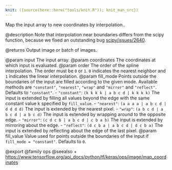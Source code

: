 ```yaml
---
knit: ({source(here::here("tools/knit.R")); knit_man_src})
---
```

Map the input array to new coordinates by interpolation..

@description
Note that interpolation near boundaries differs from the scipy function,
because we fixed an outstanding bug
[scipy/issues/2640](https://github.com/scipy/scipy/issues/2640).

@returns
    Output image or batch of images.

@param input The input array.
@param coordinates The coordinates at which input is evaluated.
@param order The order of the spline interpolation. The order must be `0` or
    `1`. `0` indicates the nearest neighbor and `1` indicates the linear
    interpolation.
@param fill_mode Points outside the boundaries of the input are filled
    according to the given mode. Available methods are `"constant"`,
    `"nearest"`, `"wrap"` and `"mirror"` and `"reflect"`. Defaults to
    `"constant"`.
    - `"constant"`: `(k k k k | a b c d | k k k k)`
        The input is extended by filling all values beyond
        the edge with the same constant value k specified by
        `fill_value`.
    - `"nearest"`: `(a a a a | a b c d | d d d d)`
        The input is extended by the nearest pixel.
    - `"wrap"`: `(a b c d | a b c d | a b c d)`
        The input is extended by wrapping around to the opposite edge.
    - `"mirror"`: `(c d c b | a b c d | c b a b)`
        The input is extended by mirroring about the edge.
    - `"reflect"`: `(d c b a | a b c d | d c b a)`
        The input is extended by reflecting about the edge of the last
        pixel.
@param fill_value Value used for points outside the boundaries of the input if
    `fill_mode = "constant"`. Defaults to `0`.

@export
@family ops
@seealso
+ <https://www.tensorflow.org/api_docs/python/tf/keras/ops/image/map_coordinates>
